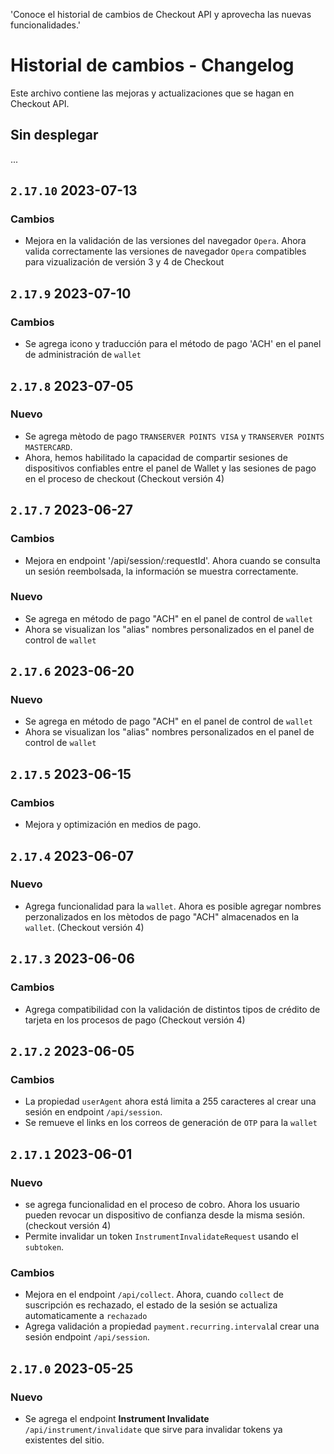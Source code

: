   'Conoce el historial de cambios de Checkout API y aprovecha las nuevas funcionalidades.'


# Historial de cambios - Changelog

Este archivo contiene las mejoras y actualizaciones que se hagan en Checkout API.

## Sin desplegar

...

## `2.17.10` 2023-07-13

### Cambios

- Mejora en la validación de las versiones del navegador `Opera`. Ahora valida correctamente las versiones de navegador `Opera` compatibles para vizualización de versión 3 y 4 de Checkout

## `2.17.9` 2023-07-10

### Cambios

- Se agrega icono y traducción para el método de pago 'ACH' en el panel de administración de `wallet`

## `2.17.8` 2023-07-05

### Nuevo

- Se agrega mètodo de pago `TRANSERVER POINTS VISA` y `TRANSERVER POINTS MASTERCARD`.
- Ahora, hemos habilitado la capacidad de compartir sesiones de dispositivos confiables entre el panel de Wallet y las sesiones de pago en el proceso de checkout (Checkout versión 4)

## `2.17.7` 2023-06-27

### Cambios

- Mejora en endpoint '/api/session/:requestId'. Ahora cuando se consulta un sesión reembolsada, la información se muestra correctamente.

### Nuevo

- Se agrega en método de pago "ACH" en el panel de control de `wallet`
- Ahora se visualizan los "alias" nombres personalizados en el panel de control de `wallet`

## `2.17.6` 2023-06-20

### Nuevo

- Se agrega en método de pago "ACH" en el panel de control de `wallet`
- Ahora se visualizan los "alias" nombres personalizados en el panel de control de `wallet`

## `2.17.5` 2023-06-15

### Cambios

- Mejora y optimización en medios de pago.

## `2.17.4` 2023-06-07

### Nuevo

- Agrega funcionalidad para la `wallet`. Ahora es posible agregar nombres perzonalizados en los mètodos de pago "ACH" almacenados en la `wallet`. (Checkout versión 4)

## `2.17.3` 2023-06-06

### Cambios

- Agrega compatibilidad con la validación de distintos tipos de crédito de tarjeta en los procesos de pago (Checkout versión 4)

## `2.17.2` 2023-06-05

### Cambios

- La propiedad `userAgent` ahora está limita a 255 caracteres al crear una sesión en endpoint `/api/session`.
- Se remueve el links en los correos de generación de `OTP` para la `wallet`

## `2.17.1` 2023-06-01

### Nuevo

- se agrega funcionalidad en el proceso de cobro. Ahora los usuario pueden revocar un dispositivo de confianza desde la misma sesión. (checkout versión 4)
- Permite invalidar un token `InstrumentInvalidateRequest` usando el `subtoken`.

### Cambios

- Mejora en el endpoint `/api/collect`. Ahora, cuando `collect` de suscripción es rechazado, el estado de la sesión se actualiza automaticamente a `rechazado`
- Agrega validación a propiedad `payment.recurring.interval`al crear una  sesión endpoint `/api/session`.

## `2.17.0` 2023-05-25

### Nuevo

- Se agrega el endpoint **Instrument Invalidate** `/api/instrument/invalidate` que sirve para invalidar tokens ya existentes del sitio.

